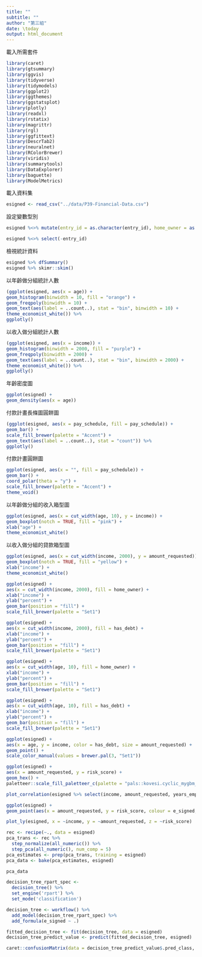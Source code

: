 ```yaml
---
title: ""
subtitle: ""
author: "第三組"
date: \today
output: html_document
---
```


載入所需套件
```r
library(caret)
library(gtsummary)
library(ggvis)
library(tidyverse)
library(tidymodels)
library(ggplot2)
library(ggthemes)
library(ggstatsplot)
library(plotly)
library(readxl)
library(rstatix)
library(magrittr)
library(rgl)
library(ggfittext)
library(DescrTab2)
library(neuralnet)
library(RColorBrewer)
library(viridis)
library(summarytools)
library(DataExplorer)
library(baguette)
library(ModelMetrics)
```

載入資料集
```r
esigned <- read_csv("../data/P39-Financial-Data.csv")
```

設定變數型別
```r
esigned %<>% mutate(entry_id = as.character(entry_id), home_owner = as.factor(home_owner), has_debt = as.factor(has_debt), e_signed = as.factor(e_signed))
```

```r
esigned %<>% select(-entry_id)
```

檢視統計資料
```r
esigned %>% dfSummary()
esigned %>% skimr::skim()
```

以年齡做分組統計人數
```r
(ggplot(esigned, aes(x = age)) +
geom_histogram(binwidth = 10, fill = "orange") + 
geom_freqpoly(binwidth = 10) + 
geom_text(aes(label = ..count..), stat = "bin", binwidth = 10) + 
theme_economist_white()) %>% 
ggplotly()
```

以收入做分組統計人數
```r
(ggplot(esigned, aes(x = income)) +
geom_histogram(binwidth = 2000, fill = "purple") + 
geom_freqpoly(binwidth = 2000) + 
geom_text(aes(label = ..count..), stat = "bin", binwidth = 2000) + 
theme_economist_white()) %>% 
ggplotly()
```

年齡密度圖
```r
ggplot(esigned) + 
geom_density(aes(x = age))
```

付款計畫長條圖圓餅圖
```r
(ggplot(esigned, aes(x = pay_schedule, fill = pay_schedule)) +
geom_bar() + 
scale_fill_brewer(palette = "Accent") + 
geom_text(aes(label = ..count..), stat = "count")) %>% 
ggplotly()
```

付款計畫圓餅圖
```r
ggplot(esigned, aes(x = "", fill = pay_schedule)) +
geom_bar() + 
coord_polar(theta = "y") + 
scale_fill_brewer(palette = "Accent") + 
theme_void()
```

以年齡做分組的收入箱型圖
```r
ggplot(esigned, aes(x = cut_width(age, 10), y = income)) +
geom_boxplot(notch = TRUE, fill = "pink") + 
xlab("age") +
theme_economist_white()
```

以收入做分組的貸款箱型圖
```r
ggplot(esigned, aes(x = cut_width(income, 2000), y = amount_requested)) +
geom_boxplot(notch = TRUE, fill = "yellow") + 
xlab("income") + 
theme_economist_white()
```

```r
ggplot(esigned) + 
aes(x = cut_width(income, 2000), fill = home_owner) + 
xlab("income") + 
ylab("percent") + 
geom_bar(position = "fill") +
scale_fill_brewer(palette = "Set1")

ggplot(esigned) + 
aes(x = cut_width(income, 2000), fill = has_debt) + 
xlab("income") + 
ylab("percent") + 
geom_bar(position = "fill") +
scale_fill_brewer(palette = "Set1")

ggplot(esigned) + 
aes(x = cut_width(age, 10), fill = home_owner) + 
xlab("income") + 
ylab("percent") + 
geom_bar(position = "fill") +
scale_fill_brewer(palette = "Set1")

ggplot(esigned) + 
aes(x = cut_width(age, 10), fill = has_debt) + 
xlab("income") + 
ylab("percent") + 
geom_bar(position = "fill") +
scale_fill_brewer(palette = "Set1")
```

```r
ggplot(esigned) + 
aes(x = age, y = income, color = has_debt, size = amount_requested) + 
geom_point() + 
scale_color_manual(values = brewer.pal(3, "Set1"))
```

```r
ggplot(esigned) +
aes(x = amount_requested, y = risk_score) +
geom_hex() + 
paletteer::scale_fill_paletteer_c(palette = "pals::kovesi.cyclic_mygbm_30_95_c78")
```

```r
plot_correlation(esigned %>% select(income, amount_requested, years_employed, risk_score, risk_score_2, risk_score_3, risk_score_4, risk_score_5))
```

```r
ggplot(esigned) +
geom_point(aes(x = amount_requested, y = risk_score, colour = e_signed, shape = has_debt, size = age)) + geom_smooth(aes(x = amount_requested, y = risk_score, colour = e_signed), method = lm)
```

```r
plot_ly(esigned, x = ~income, y = ~amount_requested, z = ~risk_score)
```

```r
rec <- recipe(~., data = esigned)
pca_trans <- rec %>%
  step_normalize(all_numeric()) %>%
  step_pca(all_numeric(), num_comp = 5)
pca_estimates <- prep(pca_trans, training = esigned)
pca_data <- bake(pca_estimates, esigned)
```

```r
pca_data
```

```r
decision_tree_rpart_spec <-
  decision_tree() %>%
  set_engine('rpart') %>% 
  set_mode('classification')

decision_tree <- workflow() %>%
  add_model(decision_tree_rpart_spec) %>%
  add_formula(e_signed ~ .)

fitted_decision_tree <- fit(decision_tree, data = esigned)
decision_tree_predict_value <- predict(fitted_decision_tree, esigned)

caret::confusionMatrix(data = decision_tree_predict_value$.pred_class, reference = esigned$e_signed, positive = "1", mode = "everything")
```

